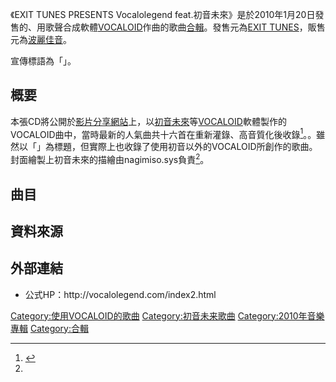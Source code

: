 {{Infobox Album
| Name           = EXIT TUNES PRESENTS Vocalolegend feat.初音未來
| Type           = [[合輯|合輯]]
| Artist         = Various Artists
| Released       = 2010年1月20日
| Recorded       = 
| Genre          = 
| Length         = 1:14:24
| Label          = [[EXIT_TUNES|EXIT TUNES]]
| Producer       = 
| Reviews        = 
| Chart position = *週間8位（[[オリコンチャート|オリコン]]）<ref>2010年2月1日付</ref>
| Certification  = 
| Last album     = [[EXIT_TUNES_PRESENTS_Vocalostar_feat.初音未來|EXIT TUNES PRESENTS Vocalostar feat.初音未來]]
| This album     = EXIT TUNES PRESENTS Vocalolegend feat.初音未來
| Next album     = [[EXIT_TUNES_PRESENTS_Vocalogenesis_feat.初音未來|EXIT TUNES PRESENTS Vocalogenesis feat.初音未來]]
}}

《EXIT TUNES PRESENTS Vocalolegend feat.初音未來》是於2010年1月20日發售的、用歌聲合成軟體[[VOCALOID|VOCALOID]]作曲的歌曲[[合輯|合輯]]。發售元為[[EXIT_TUNES|EXIT TUNES]]，販售元為[[波麗佳音|波麗佳音]]。

宣傳標語為「'''{{nihongo|未來的歌聲，我們的奇蹟|未来（ミク）の歌声、僕らのキセキ。 -future sing, our legend-}}'''」。

==概要==

本張CD將公開於[[影片分享網站|影片分享網站]]上，以[[初音未來|初音未來]]等[[VOCALOID|VOCALOID]]軟體製作的VOCALOID曲中，當時最新的人氣曲共十六首在重新灌錄、高音質化後收錄<ref name="Press">{{Cite news
|date=2010年1月12日
|url=http://www.atpress.ne.jp/view/13370
|title=未来の歌声、僕らのキセキ。～future sing,our legend.～「EXIT TUNES PRESENTS Vocalolegend(ヴォカロレジェンド) feat. 初音ミク」リリース!!
|publisher=未来予想
|work=＠Press
|accessdate=2011-01-07
|archive-date=2010-05-25
|archive-url=https://web.archive.org/web/20100525004335/http://www.atpress.ne.jp/view/13370
|dead-url=no
}}</ref>。。雖然以「{{lang|ja|feat.初音ミク}}」為標題，但實際上也收錄了使用初音以外的VOCALOID所創作的歌曲。封面繪製上初音未來的描繪由nagimiso.sys負責<ref name="Press"/>。

==曲目==

{{tracklist
| collapsed       = 
| headline        = 
| extra_column    = 
| total_length    = 1:14:24

| title1 = {{Lang|ja|悪ノ娘}}
| note1 = 
| writer1 = {{Lang|ja|mothy_悪ノP feat. 鏡音リン}}
| length1 = 4:38

| title2 = {{Lang|ja|悪ノ召使}}
| note2 = 
| writer2 = {{Lang|ja|mothy_悪ノP feat. 鏡音レン}}
| length2 = 4:49

| title3 = {{Lang|ja|結ンデ開イテ羅刹ト骸}}
| note3 = 
| writer3 = {{Lang|ja|ハチ feat. 初音ミク}}
| length3 = 4:25

| title4 = {{Lang|ja|炉心融解（Hard-R.K.mix）}}
| note4 = 
| writer4 = {{Lang|ja|cosMo@暴走P feat. 鏡音リン original by iroha（sasaki）}}
| length4 = 5:20

| title5 = {{Lang|ja|裏表ラバーズ}}
| note5 = 
| writer5 = {{Lang|ja|wowaka（現実逃避P） feat. 初音ミク}}
| length5 = 3:06

| title6 = {{Lang|ja|1925}}
| note6 = 
| writer6 = {{Lang|ja|冨田悠斗（とみー / T-POCKET） feat. 初音ミク}}
| length6 = 3:19

| title7 = {{Lang|ja|ストラトスフィア（-VocaLege edit-）}}
| note7 = 
| writer7 = {{Lang|ja|t.Komine（うたたP） feat. 初音ミク<br>（作曲：Tomoshige Komine 作詞：orange）}}
| length7 = 7:13

| title8 = {{Lang|ja|StargazeR（Vocalolegend New-Arrange ver.）}}
| note8 = 
| writer8 = {{Lang|ja|骨盤P feat. 初音ミク}}
| length8 = 3:25

| title9 = {{Lang|ja|星屑ユートピア}}
| note9 = 
| writer9 = {{Lang|ja|otetsu feat. 巡音ルカ}}
| length9 = 4:21

| title10 = {{Lang|ja|SPiCa}}
| note10 = 
| writer10 = {{Lang|ja|とくP feat. 初音ミク（作詞：kentax vs.とく）}}
| length10 = 3:36

| title11 = {{Lang|ja|よっこらせ（笑）}}
| note11 = 
| writer11 = {{Lang|ja|アゴアニキ feat. 鏡音リン}}
| length11 = 2:33

| title12 = {{Lang|ja|ジェミニ}}
| note12 = 
| writer12 = {{Lang|ja|DixieFlatline feat. 鏡音リン・レン}}
| length12 = 5:09

| title13 = {{Lang|ja|VOiCE}}
| note13 = 
| writer13 = {{Lang|ja|ラヴリーP feat. 初音ミク}}
| length13 = 4:27

| title14 = {{Lang|ja|いつもより泣き虫な空}}
| note14 = 
| writer14 = {{Lang|ja|れるりり feat. 初音ミク}}
| length14 = 4:04

| title15 = {{Lang|ja|No Logic}}
| note15 = 
| writer15 = {{Lang|ja|ジミーサムP feat. 巡音ルカ}}
| length15 = 4:18

| title16 = {{Lang|ja|SUPER DEADBALL BEAT（脱げばいいってモンじゃない! new remix）}}
| note16 = 
| writer16 = {{Lang|ja|ゆうゆ＆デッドボールP feat. 初音ミク}}
| length16 = 9:41
}}

==資料來源==
{{reflist}}

==外部連結==
* 公式HP：http://vocalolegend.com/index2.html{{Wayback|url=http://vocalolegend.com/index2.html |date=20140210034041 }}

{{EXIT TUNESボカロコンピシリーズ}}

[[Category:使用VOCALOID的歌曲|Category:使用VOCALOID的歌曲]]
[[Category:初音未来歌曲|Category:初音未来歌曲]]
[[Category:2010年音樂專輯|Category:2010年音樂專輯]]
[[Category:合輯|Category:合輯]]